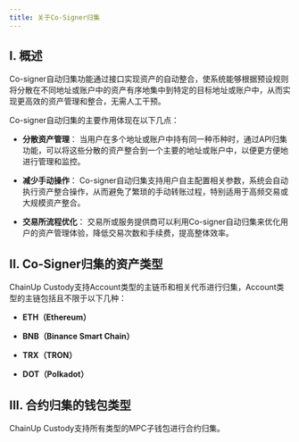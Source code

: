 ---
title: 关于Co-Signer归集
---

## I. 概述

Co-signer自动归集功能通过接口实现资产的自动整合，使系统能够根据预设规则将分散在不同地址或账户中的资产有序地集中到特定的目标地址或账户中，从而实现更高效的资产管理和整合，无需人工干预。

Co-signer自动归集的主要作用体现在以下几点：

- **分散资产管理**： 当用户在多个地址或账户中持有同一种币种时，通过API归集功能，可以将这些分散的资产整合到一个主要的地址或账户中，以便更方便地进行管理和监控。

- **减少手动操作**： Co-signer自动归集支持用户自主配置相关参数，系统会自动执行资产整合操作，从而避免了繁琐的手动转账过程，特别适用于高频交易或大规模资产整合。

- **交易所流程优化**： 交易所或服务提供商可以利用Co-signer自动归集来优化用户的资产管理体验，降低交易次数和手续费，提高整体效率。


## II. Co-Signer归集的资产类型

ChainUp Custody支持Account类型的主链币和相关代币进行归集，Account类型的主链包括且不限于以下几种：

- **ETH（Ethereum）**

- **BNB（Binance Smart Chain）**

- **TRX（TRON）**

- **DOT（Polkadot）**




## III. 合约归集的钱包类型

ChainUp Custody支持所有类型的MPC子钱包进行合约归集。